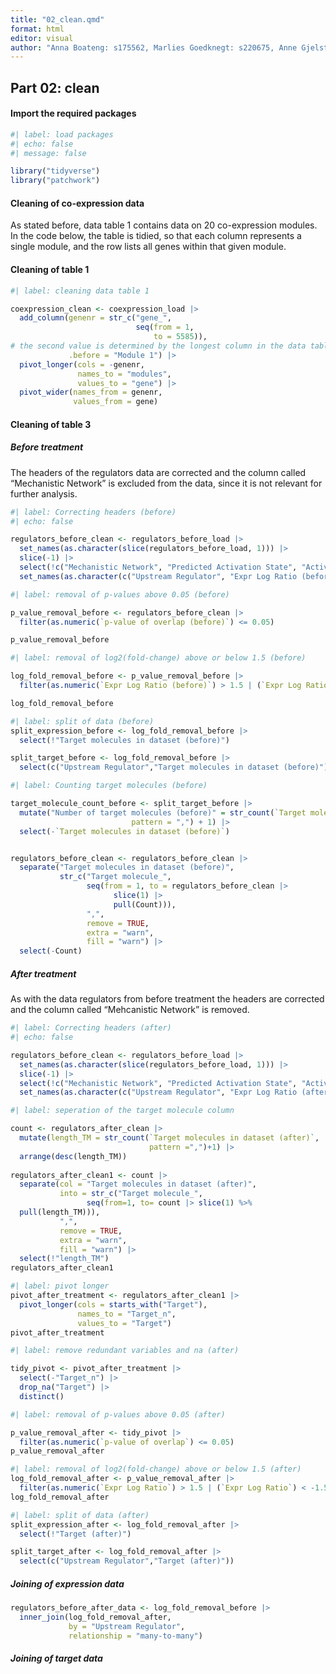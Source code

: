 ```yaml
---
title: "02_clean.qmd"
format: html
editor: visual
author: "Anna Boateng: s175562, Marlies Goedknegt: s220675, Anne Gjelstrup: s194530, Katja Jagd: s185395, Olivia Ronnenberg: s183359"
---
```


## Part 02: clean

#### Import the required packages

```r

#| label: load packages
#| echo: false
#| message: false

library("tidyverse")
library("patchwork")

```

#### Cleaning of co-expression data

As stated before, data table 1 contains data on 20 co-expression modules. In the code below, the table is tidied, so that each column represents a single module, and the row lists all genes within that given module.

#### Cleaning of table 1

```r

#| label: cleaning data table 1

coexpression_clean <- coexpression_load |>
  add_column(genenr = str_c("gene_",
                            seq(from = 1,
                                to = 5585)),
# the second value is determined by the longest column in the data table with nrow(coexpression_load), aka the module with the highest number of genes
             .before = "Module 1") |>
  pivot_longer(cols = -genenr,
               names_to = "modules",
               values_to = "gene") |>
  pivot_wider(names_from = genenr,
              values_from = gene)

```

#### Cleaning of table 3

##### Before treatment

The headers of the regulators data are corrected and the column called "Mechanistic Network" is excluded from the data, since it is not relevant for further analysis.

```r

#| label: Correcting headers (before)
#| echo: false

regulators_before_clean <- regulators_before_load |>
  set_names(as.character(slice(regulators_before_load, 1))) |>
  slice(-1) |>
  select(!c("Mechanistic Network", "Predicted Activation State", "Activation z-score")) |>
  set_names(as.character(c("Upstream Regulator", "Expr Log Ratio (before)", "Molecule Type (before)", "p-value of overlap (before)", "Target molecules in dataset (before)")))

```

```r

#| label: removal of p-values above 0.05 (before)

p_value_removal_before <- regulators_before_clean |> 
  filter(as.numeric(`p-value of overlap (before)`) <= 0.05)

p_value_removal_before

```

```r

#| label: removal of log2(fold-change) above or below 1.5 (before)

log_fold_removal_before <- p_value_removal_before |> 
  filter(as.numeric(`Expr Log Ratio (before)`) > 1.5 | (`Expr Log Ratio (before)`) < -1.5)

log_fold_removal_before

```


```r
#| label: split of data (before)
split_expression_before <- log_fold_removal_before |> 
  select(!"Target molecules in dataset (before)")

split_target_before <- log_fold_removal_before |> 
  select(c("Upstream Regulator","Target molecules in dataset (before)"))
```


```r

#| label: Counting target molecules (before)

target_molecule_count_before <- split_target_before |>
  mutate("Number of target molecules (before)" = str_count(`Target molecules in dataset (before)`, 
                           pattern = ",") + 1) |>
  select(-`Target molecules in dataset (before)`)


regulators_before_clean <- regulators_before_clean |>
  separate("Target molecules in dataset (before)",
           str_c("Target molecule_",
                 seq(from = 1, to = regulators_before_clean |>
                       slice(1) |>
                       pull(Count))),
                 ",",
                 remove = TRUE,
                 extra = "warn",
                 fill = "warn") |>
  select(-Count)


```

##### After treatment

As with the data regulators from before treatment the headers are corrected and the column called "Mehcanistic Network" is removed.

```r

#| label: Correcting headers (after)
#| echo: false

regulators_before_clean <- regulators_before_load |>
  set_names(as.character(slice(regulators_before_load, 1))) |>
  slice(-1) |>
  select(!c("Mechanistic Network", "Predicted Activation State", "Activation z-score")) |>
  set_names(as.character(c("Upstream Regulator", "Expr Log Ratio (after)", "Molecule Type (after)", "p-value of overlap (after)", "Target molecules in dataset (after)")))

```

```r
#| label: seperation of the target molecule column

count <- regulators_after_clean |> 
  mutate(length_TM = str_count(`Target molecules in dataset (after)`,
                               pattern =",")+1) |> 
  arrange(desc(length_TM))
  
regulators_after_clean1 <- count |> 
  separate(col = "Target molecules in dataset (after)",
           into = str_c("Target molecule_",
                 seq(from=1, to= count |> slice(1) %>%
  pull(length_TM))),
           ",",
           remove = TRUE,
           extra = "warn",
           fill = "warn") |> 
  select(!"length_TM")
regulators_after_clean1
```

```r
#| label: pivot longer 
pivot_after_treatment <- regulators_after_clean1 |> 
  pivot_longer(cols = starts_with("Target"),
               names_to = "Target_n",
               values_to = "Target")
pivot_after_treatment
```

```r
#| label: remove redundant variables and na (after)

tidy_pivot <- pivot_after_treatment |> 
  select(-"Target_n") |> 
  drop_na("Target") |> 
  distinct()
```


```r
#| label: removal of p-values above 0.05 (after)

p_value_removal_after <- tidy_pivot |> 
  filter(as.numeric(`p-value of overlap`) <= 0.05)
p_value_removal_after
```

```r
#| label: removal of log2(fold-change) above or below 1.5 (after)
log_fold_removal_after <- p_value_removal_after |> 
  filter(as.numeric(`Expr Log Ratio`) > 1.5 | (`Expr Log Ratio`) < -1.5)
log_fold_removal_after
```

```r
#| label: split of data (after)
split_expression_after <- log_fold_removal_after |> 
  select(!"Target (after)")

split_target_after <- log_fold_removal_after |> 
  select(c("Upstream Regulator","Target (after)"))
```


##### Joining of expression data 


```r
regulators_before_after_data <- log_fold_removal_before |> 
  inner_join(log_fold_removal_after,
             by = "Upstream Regulator", 
             relationship = "many-to-many") 
```

##### Joining of target data

